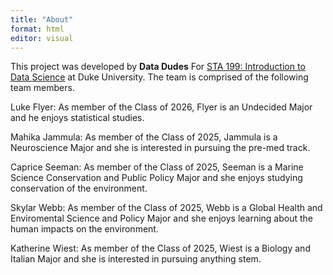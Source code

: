 ```yaml
---
title: "About"
format: html
editor: visual
---
```


This project was developed by **Data Dudes** For [STA 199: Introduction to Data Science](https://sta199-s23-2.github.io/) at Duke University. The team is comprised of the following team members.

Luke Flyer: As member of the Class of 2026, Flyer is an Undecided Major and he enjoys statistical studies.

Mahika Jammula: As member of the Class of 2025, Jammula is a Neuroscience Major and she is interested in pursuing the pre-med track. 

Caprice Seeman: As member of the Class of 2025, Seeman is a Marine Science Conservation and Public Policy Major and she enjoys studying conservation of the environment. 

Skylar Webb: As member of the Class of 2025, Webb is a Global Health and Enviromental Science and Policy Major and she enjoys learning about the human impacts on the environment. 

Katherine Wiest: As member of the Class of 2025, Wiest is a Biology and Italian Major and she is interested in pursuing anything stem.
